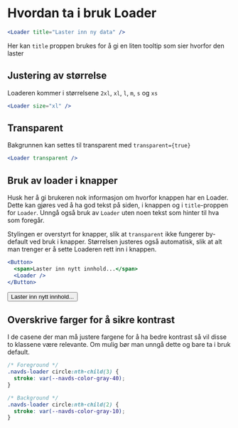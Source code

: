 
<Meta title="ds-react/loader/intro" />

# Hvordan ta i bruk Loader

```jsx
<Loader title="Laster inn ny data" />
```

<Canvas>
  <Loader />
</Canvas>

Her kan `title` proppen brukes for å gi en liten tooltip som sier hvorfor den laster

## Justering av størrelse

Loaderen kommer i størrelsene `2xl`, `xl`, `l`, `m`, `s` og `xs`

```jsx
<Loader size="xl" />
```

<Canvas>
  <Loader size="2xl" />
  <Loader size="xl" />
  <Loader size="l" />
  <Loader size="m" />
  <Loader size="s" />
  <Loader size="xs" />
</Canvas>

## Transparent

Bakgrunnen kan settes til transparent med `transparent={true}`

```jsx
<Loader transparent />
```

<Canvas>
  <Loader size="2xl" transparent />
</Canvas>

## Bruk av loader i knapper

Husk her å gi brukeren nok informasjon om hvorfor knappen har en Loader. Dette kan gjøres ved å ha god tekst på siden,
i knappen og i `title`-proppen for `Loader`. Unngå også bruk av `Loader` uten noen tekst som hinter til hva som foregår.

Stylingen er overstyrt for knapper, slik at `transparent` ikke fungerer by-default ved bruk i knapper.
Størrelsen justeres også automatisk, slik at alt man trenger er å sette Loaderen rett inn i knappen.

```jsx
<Button>
  <span>Laster inn nytt innhold...</span>
  <Loader />
</Button>
```

<Canvas>
  <Button>
    <span>Laster inn nytt innhold...</span>
    <Loader />
  </Button>
</Canvas>

## Overskrive farger for å sikre kontrast

I de casene der man må justere fargene for å ha bedre kontrast så vil disse to klassene være relevante.
Om mulig bør man unngå dette og bare ta i bruk default.

```css
/* Foreground */
.navds-loader circle:nth-child(3) {
  stroke: var(--navds-color-gray-40);
}

/* Background */
.navds-loader circle:nth-child(2) {
  stroke: var(--navds-color-gray-10);
}
```
